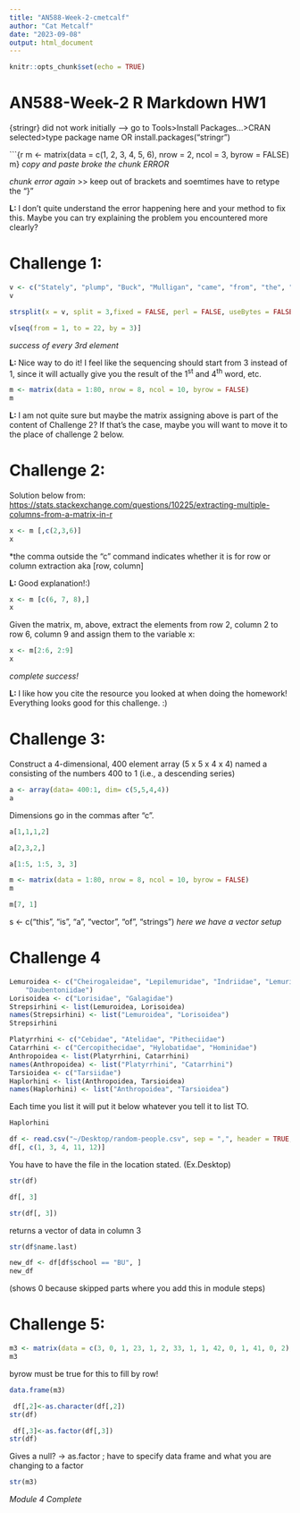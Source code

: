 ```yaml
---
title: "AN588-Week-2-cmetcalf"
author: "Cat Metcalf"
date: "2023-09-08"
output: html_document
---
```


```r
knitr::opts_chunk$set(echo = TRUE)
```

# AN588-Week-2 R Markdown HW1



{stringr} did not work initially --> go to Tools>Install Packages...>CRAN selected>type package name OR install.packages("stringr")


```{r m <- matrix(data = c(1, 2, 3, 4, 5, 6), nrow = 2, ncol = 3, byrow = FALSE)
m}
*copy and paste broke the chunk ERROR*

*chunk error again* >> keep out of brackets and soemtimes have to retype the "}"

**L: **I don't quite understand the error happening here and your method to fix this. Maybe you can try explaining the problem you encountered more clearly? 

# Challenge 1:

```r
v <- c("Stately", "plump", "Buck", "Mulligan", "came", "from", "the", "stairhead", "bearing", "a", "bowl", "of", "lather", "on", "which", "a", "mirror", "and", "a", "razor", "lay", "crossed")
v
```

```r
strsplit(x = v, split = 3,fixed = FALSE, perl = FALSE, useBytes = FALSE)
```

```r
v[seq(from = 1, to = 22, by = 3)]
```
*success of every 3rd element* 

**L: **Nice way to do it! I feel like the sequencing should start from 3 instead of 1, since it will actually give you the result of the 1^st^ and 4^th^ word, etc. 

```r
m <- matrix(data = 1:80, nrow = 8, ncol = 10, byrow = FALSE)
m
```

**L: **I am not quite sure but maybe the matrix assigning above is part of the content of Challenge 2? If that's the case, maybe you will want to move it to the place of challenge 2 below. 

# Challenge 2:

Solution below from: <https://stats.stackexchange.com/questions/10225/extracting-multiple-columns-from-a-matrix-in-r>

```r
x <- m [,c(2,3,6)]
x
```
 *the comma outside the "c" command indicates whether it is for row or column extraction aka [row, column] 

**L: **Good explanation!:)
 
```r
x <- m [c(6, 7, 8),]
x
```

Given the matrix, m, above, extract the elements from row 2, column 2 to row 6, column 9 and assign them to the variable x:

```r
x <- m[2:6, 2:9]
x
```
*complete success!*

**L: **I like how you cite the resource you looked at when doing the homework! Everything looks good for this challenge. :)

# Challenge 3:

Construct a 4-dimensional, 400 element array (5 x 5 x 4 x 4) named a consisting of the numbers 400 to 1 (i.e., a descending series)


```r
a <- array(data= 400:1, dim= c(5,5,4,4))
a
```

Dimensions go in the commas after "c".

```r
a[1,1,1,2]
```

```r
a[2,3,2,]
```

```r
a[1:5, 1:5, 3, 3]
```

```r
m <- matrix(data = 1:80, nrow = 8, ncol = 10, byrow = FALSE)
m
```

```r
m[7, 1]
```


s <- c("this", "is", "a", "vector", "of", "strings") 
*here we have a vector setup*

# Challenge 4
```r
Lemuroidea <- c("Cheirogaleidae", "Lepilemuridae", "Indriidae", "Lemuridae",
    "Daubentoniidae")
Lorisoidea <- c("Lorisidae", "Galagidae")
Strepsirhini <- list(Lemuroidea, Lorisoidea)
names(Strepsirhini) <- list("Lemuroidea", "Lorisoidea")
Strepsirhini
```

```r
Platyrrhini <- c("Cebidae", "Atelidae", "Pitheciidae")
Catarrhini <- c("Cercopithecidae", "Hylobatidae", "Hominidae")
Anthropoidea <- list(Platyrrhini, Catarrhini)
names(Anthropoidea) <- list("Platyrrhini", "Catarrhini")
Tarsioidea <- c("Tarsiidae")
Haplorhini <- list(Anthropoidea, Tarsioidea)
names(Haplorhini) <- list("Anthropoidea", "Tarsioidea")
```

Each time you list it will put it below whatever you tell it to list TO.

```r
Haplorhini
```

```r
df <- read.csv("~/Desktop/random-people.csv", sep = ",", header = TRUE, stringsAsFactors = FALSE)
df[, c(1, 3, 4, 11, 12)]
```

You have to have the file in the location stated. (Ex.Desktop)

```r
str(df)
```

```r
df[, 3]
```
```r
str(df[, 3])
```
returns a vector of data in column 3
```r
str(df$name.last)
```

```r
new_df <- df[df$school == "BU", ]
new_df
```
(shows 0 because skipped parts where you add this in module steps)

# Challenge 5:
```r
m3 <- matrix(data = c(3, 0, 1, 23, 1, 2, 33, 1, 1, 42, 0, 1, 41, 0, 2), nrow=5, ncol=3, byrow=TRUE)
m3
```

byrow must be true for this to fill by row!

```r
data.frame(m3)
```

```r
 df[,2]<-as.character(df[,2])
str(df)
```

```r
 df[,3]<-as.factor(df[,3])
str(df)
```
Gives a null? -> as.factor ; have to specify data frame and what you are changing to a factor
```r
str(m3)
```

*Module 4 Complete*